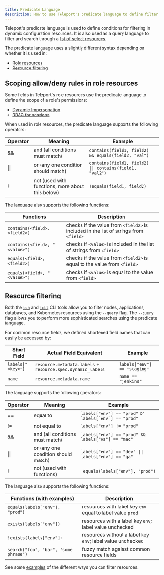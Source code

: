 ```yaml
---
title: Predicate Language
description: How to use Teleport's predicate language to define filter conditions.
---
```


Teleport's predicate language is used to define conditions for filtering in dynamic configuration resources.
It is also used as a query language to filter and search through a [list of select resources](#resource-filtering).

The predicate language uses a slightly different syntax depending on whether it is used in:

- [Role resources](#scoping-allowdeny-rules-in-role-resources)
- [Resource filtering](#resource-filtering)

## Scoping allow/deny rules in role resources

Some fields in Teleport's role resources use the predicate language to define the scope of a role's permissions:

- [Dynamic Impersonation](../access-controls/guides/impersonation.mdx#filter-fields)
- [RBAC for sessions](../access-controls/reference.mdx#filter-fields)

When used in role resources, the predicate language supports the following operators:

| Operator | Meaning                                          | Example                                                  |
|----------|--------------------------------------------------|----------------------------------------------------------|
| &&       | and (all conditions must match)                  | `contains(field1, field2) && equals(field2, "val")`      |
| \|\|     | or  (any one condition should match)             | `contains(field1, field2) \|\| contains(field1, "val2")` |
| !        | not (used with functions, more about this below) | `!equals(field1, field2)`                                |

The language also supports the following functions:

| Functions                      | Description                                                                           |
|--------------------------------|---------------------------------------------------------------------------------------|
| `contains(<field>, <field2>)`  | checks if the value from `<field2>` is included in the list of strings from `<field>` |
| `contains(<field>, "<value>")` | checks if `<value>` is included in the list of strings from `<field>`                 |
| `equals(<field>, <field2>)`    | checks if the value from `<field2>` is equal to the value from `<field>`              |
| `equals(<field>, "<value>")`   | checks if `<value>` is equal to the value from `<field>`                              |


## Resource filtering

Both the [`tsh`](cli.mdx#tsh) and [`tctl`](cli.mdx#tctl) CLI tools allow you to filter nodes, 
applications, databases, and Kubernetes resources using the `--query` flag. The `--query` flag allows you to 
perform more sophisticated searches using the predicate language.

For common resource fields, we defined shortened field names that can easily be accessed by:

| Short Field       | Actual Field Equivalent                                     | Example                      |
|-------------------|-------------------------------------------------------------|------------------------------|
| `labels["<key>"]` | `resource.metadata.labels` + `resource.spec.dynamic_labels` | `labels["env"] == "staging"` |
| `name`            | `resource.metadata.name`                                    | `name == "jenkins"`          |

The language supports the following operators:

| Operator | Meaning                              | Example                                                |
|----------|--------------------------------------|--------------------------------------------------------|
| ==       | equal to                             | `labels["env"] == "prod"` or ``labels[`env`] == "prod"`` |
| !=       | not equal to                         | `labels["env"] != "prod"`                              |
| &&       | and (all conditions must match)      | `labels["env"] == "prod" && labels["os"] == "mac"`     |
| \|\|     | or  (any one condition should match) | `labels["env"] == "dev" \|\| labels["env"] == "qa"`    |
| !        | not (used with functions)            | `!equals(labels["env"], "prod")`                       |

The language also supports the following functions:

| Functions (with examples)             | Description                                                |
|---------------------------------------|------------------------------------------------------------|
| `equals(labels["env"], "prod")`       | resources with label key `env` equal to label value `prod` |
| `exists(labels["env"])`               | resources with a label key `env`; label value unchecked    |
| `!exists(labels["env"])`              | resources without a label key `env`; label value unchecked |
| `search("foo", "bar", "some phrase")` | fuzzy match against common resource fields                 |


See some [examples](cli.mdx#filter-examples) of the different ways you can filter resources.
